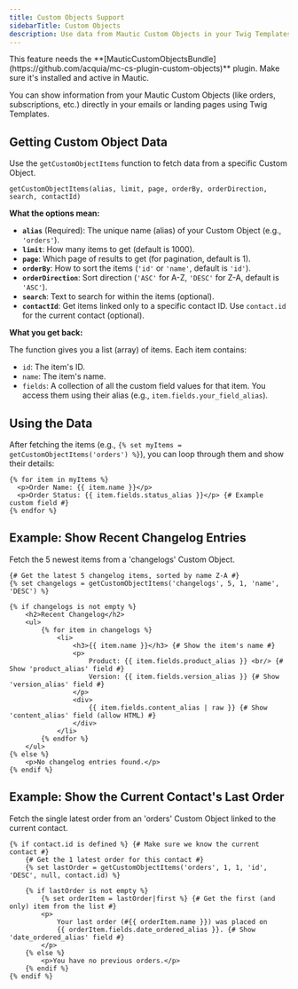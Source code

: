 ```yaml
---
title: Custom Objects Support
sidebarTitle: Custom Objects
description: Use data from Mautic Custom Objects in your Twig Templates.
---
```


<Note>
  This feature needs the **[MauticCustomObjectsBundle](https://github.com/acquia/mc-cs-plugin-custom-objects)** plugin. Make sure it's installed and active in Mautic.
</Note>

You can show information from your Mautic Custom Objects (like orders, subscriptions, etc.) directly in your emails or landing pages using Twig Templates.

## Getting Custom Object Data

Use the `getCustomObjectItems` function to fetch data from a specific Custom Object.

`getCustomObjectItems(alias, limit, page, orderBy, orderDirection, search, contactId)`

**What the options mean:**

*   **`alias`** (Required): The unique name (alias) of your Custom Object (e.g., `'orders'`).
*   **`limit`**: How many items to get (default is 1000).
*   **`page`**: Which page of results to get (for pagination, default is 1).
*   **`orderBy`**: How to sort the items (`'id'` or `'name'`, default is `'id'`).
*   **`orderDirection`**: Sort direction (`'ASC'` for A-Z, `'DESC'` for Z-A, default is `'ASC'`).
*   **`search`**: Text to search for within the items (optional).
*   **`contactId`**: Get items linked only to a specific contact ID. Use `contact.id` for the current contact (optional).

**What you get back:**

The function gives you a list (array) of items. Each item contains:
*   `id`: The item's ID.
*   `name`: The item's name.
*   `fields`: A collection of all the custom field values for that item. You access them using their alias (e.g., `item.fields.your_field_alias`).

## Using the Data

After fetching the items (e.g., `{% set myItems = getCustomObjectItems('orders') %}`), you can loop through them and show their details:

```twig
{% for item in myItems %}
  <p>Order Name: {{ item.name }}</p>
  <p>Order Status: {{ item.fields.status_alias }}</p> {# Example custom field #}
{% endfor %}
```

## Example: Show Recent Changelog Entries

Fetch the 5 newest items from a 'changelogs' Custom Object.

```twig
{# Get the latest 5 changelog items, sorted by name Z-A #}
{% set changelogs = getCustomObjectItems('changelogs', 5, 1, 'name', 'DESC') %}

{% if changelogs is not empty %}
    <h2>Recent Changelog</h2>
    <ul>
        {% for item in changelogs %}
            <li>
                <h3>{{ item.name }}</h3> {# Show the item's name #}
                <p>
                    Product: {{ item.fields.product_alias }} <br/> {# Show 'product_alias' field #}
                    Version: {{ item.fields.version_alias }} {# Show 'version_alias' field #}
                </p>
                <div>
                    {{ item.fields.content_alias | raw }} {# Show 'content_alias' field (allow HTML) #}
                </div>
            </li>
        {% endfor %}
    </ul>
{% else %}
    <p>No changelog entries found.</p>
{% endif %}
```

## Example: Show the Current Contact's Last Order

Fetch the single latest order from an 'orders' Custom Object linked to the current contact.

```twig
{% if contact.id is defined %} {# Make sure we know the current contact #}
    {# Get the 1 latest order for this contact #}
    {% set lastOrder = getCustomObjectItems('orders', 1, 1, 'id', 'DESC', null, contact.id) %}

    {% if lastOrder is not empty %}
        {% set orderItem = lastOrder|first %} {# Get the first (and only) item from the list #}
        <p>
            Your last order (#{{ orderItem.name }}) was placed on
            {{ orderItem.fields.date_ordered_alias }}. {# Show 'date_ordered_alias' field #}
        </p>
    {% else %}
        <p>You have no previous orders.</p>
    {% endif %}
{% endif %}
```
